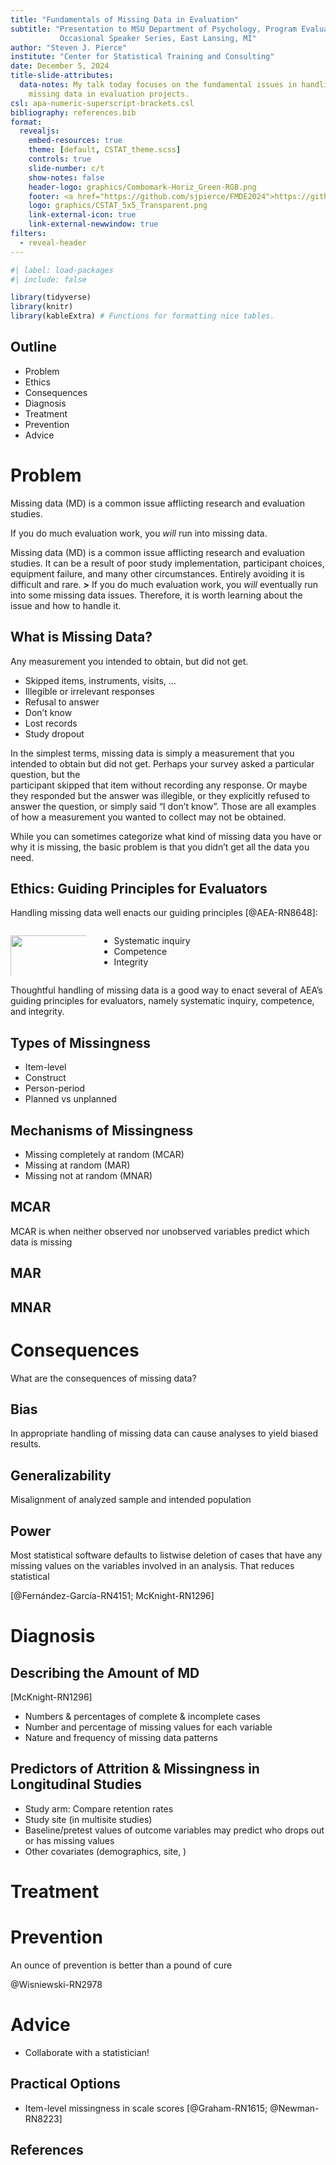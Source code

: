 ```yaml
---
title: "Fundamentals of Missing Data in Evaluation"
subtitle: "Presentation to MSU Department of Psychology, Program Evaluation
           Occasional Speaker Series, East Lansing, MI"
author: "Steven J. Pierce"
institute: "Center for Statistical Training and Consulting"
date: December 5, 2024
title-slide-attributes: 
  data-notes: My talk today focuses on the fundamental issues in handling 
    missing data in evaluation projects. 
csl: apa-numeric-superscript-brackets.csl
bibliography: references.bib
format: 
  revealjs:
    embed-resources: true
    theme: [default, CSTAT_theme.scss]
    controls: true
    slide-number: c/t
    show-notes: false
    header-logo: graphics/Combomark-Horiz_Green-RGB.png
    footer: <a href="https://github.com/sjpierce/FMDE2024">https://github.com/sjpierce/FMDE2024</a>
    logo: graphics/CSTAT_5x5_Transparent.png
    link-external-icon: true
    link-external-newwindow: true
filters:
  - reveal-header
---
```


```r
#| label: load-packages
#| include: false

library(tidyverse)
library(knitr)
library(kableExtra) # Functions for formatting nice tables. 
```

## Outline
* Problem
* Ethics
* Consequences
* Diagnosis
* Treatment
* Prevention
* Advice

# Problem
Missing data (MD) is a common issue afflicting research and evaluation studies. 

::: {.fragment}
:::{.callout-warning}
If you do much evaluation work, you *will* run into missing data. 
:::
:::
::: {.notes}
Missing data (MD) is a common issue afflicting research and evaluation studies.
It can be a result of poor study implementation, participant choices, equipment
failure, and many other circumstances. Entirely avoiding it is difficult and
rare. **>** If you do much evaluation work, you *will* eventually run into some 
missing data issues. Therefore, it is worth learning about the issue and how to
handle it.
::: 

## What is Missing Data?

Any measurement you intended to obtain, but did not get. 

* Skipped items, instruments, visits, ...
* Illegible or irrelevant responses
* Refusal to answer
* Don't know
* Lost records 
* Study dropout 

::: {.notes}
In the simplest terms, missing data is simply a measurement that you intended to 
obtain but did not get. Perhaps your survey asked a particular question, but the  
participant skipped that item without recording any response. Or maybe they 
responded but the answer was illegible, or they explicitly refused to answer the 
question, or simply said "I don't know". Those are all examples of how a 
measurement you wanted to collect may not be obtained. 

While you can sometimes categorize what kind of missing data you have or why it 
is missing, the basic problem is that you didn't get all the data you need. 
:::

## Ethics: Guiding Principles for Evaluators
Handling missing data well enacts our guiding principles [@AEA-RN8648]: 

:::: {.columns}

::: {.column width="25%"}
![](graphics/AEA_Logo.png){fig-alt="AEA logo." width=150% height=150%}
:::

::: {.column width="75%"}

::: {.incremental}
* Systematic inquiry
* Competence 
* Integrity 
:::

:::

::::

::: {.notes}
Thoughtful handling of missing data is a good way to enact several of AEA's 
guiding principles for evaluators, namely systematic inquiry, competence, and 
integrity.
:::

## Types of Missingness

* Item-level 
* Construct 
* Person-period 
* Planned vs unplanned

## Mechanisms of Missingness

* Missing completely at random (MCAR)
* Missing at random (MAR)
* Missing not at random (MNAR)

## MCAR
MCAR is when neither observed nor unobserved variables predict which data is missing

## MAR

## MNAR

# Consequences
What are the consequences of missing data? 

## Bias
In appropriate handling of missing data can cause analyses to yield biased 
results. 

## Generalizability
Misalignment of analyzed sample and intended population

## Power
Most statistical software defaults to listwise deletion of cases that have any 
missing values on the variables involved in an analysis. That reduces statistical


[@Fernández-García-RN4151; McKnight-RN1296]

# Diagnosis

## Describing the Amount of MD

[McKnight-RN1296]

* Numbers & percentages of complete & incomplete cases 
* Number and percentage of missing values for each variable
* Nature and frequency of missing data patterns

## Predictors of Attrition & Missingness in Longitudinal Studies

* Study arm: Compare retention rates 
* Study site (in multisite studies)
* Baseline/pretest values of outcome variables may predict who drops out or has 
  missing values
* Other covariates (demographics, site, )

# Treatment

# Prevention

An ounce of prevention is better than a pound of cure

@Wisniewski-RN2978

# Advice

* Collaborate with a statistician! 

## Practical Options

* Item-level missingness in scale scores [@Graham-RN1615; @Newman-RN8223]


## References {.scrollable}

::: {#refs}
:::

